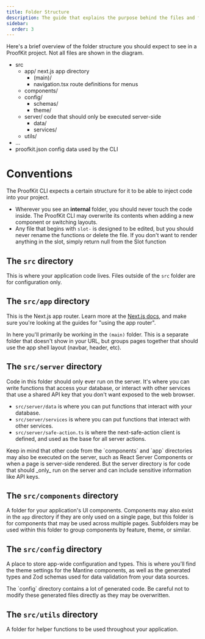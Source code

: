 ```yaml
---
title: Folder Structure
description: The guide that explains the purpose behind the files and folders within a ProofKit project.
sidebar:
  order: 3
---
```



Here's a brief overview of the folder structure you should expect to see in a ProofKit project. Not all files are shown in the diagram.

<FileTree>

- src
  - app/ next.js app directory
    - (main)/
    - navigation.tsx route definitions for menus
  - components/
  - config/
    - schemas/
    - theme/
  - server/ code that should only be executed server-side
    - data/
    - services/
  - utils/
- ...
- proofkit.json config data used by the CLI

</FileTree>

# Conventions

The ProofKit CLI expects a certain structure for it to be able to inject code into your project.

- Wherever you see an **internal** folder, you should never touch the code inside. The ProofKit CLI may overwrite its contents when adding a new component or switching layouts.
- Any file that begins with `slot-` is designed to be edited, but you should never rename the functions or delete the file. If you don't want to render anything in the slot, simply return null from the Slot function

## The `src` directory

This is where your application code lives. Files outside of the `src` folder are for configuration only.

## The `src/app` directory

This is the Next.js app router. Learn more at the [Next.js docs](https://nextjs.org/docs/app/building-your-application/routing), and make sure you're looking at the guides for "using the app router".

In here you'll primarily be working in the `(main)` folder. This is a separate folder that doesn't show in your URL, but groups pages together that should use the app shell layout (navbar, header, etc).

## The `src/server` directory

Code in this folder should only ever run on the server. It's where you can write functions that access your database, or interact with other services that use a shared API key that you don't want exposed to the web browser.

- `src/server/data` is where you can put functions that interact with your database.
- `src/server/services` is where you can put functions that interact with other services.
- `src/server/safe-action.ts` is where the next-safe-action client is defined, and used as the base for all server actions.

<Aside>
  Keep in mind that other code from the `components` and `app` directories may
  also be executed on the server, such as React Server Components or when a page
  is server-side rendered. But the server directory is for code that should
  _only_ run on the server and can include sensitive information like API keys.
</Aside>

## The `src/components` directory

A folder for your application's UI components. Components may also exist in the `app` directory if they are only used on a single page, but this folder is for components that may be used across multiple pages. Subfolders may be used within this folder to group components by feature, theme, or similar.

## The `src/config` directory

A place to store app-wide configuration and types. This is where you'll find the theme settings for the Mantine components, as well as the generated types and Zod schemas used for data validation from your data sources.

<Aside type="caution">
  The `config` directory contains a lot of generated code. Be careful not to
  modify these generated files directly as they may be overwritten.
</Aside>

## The `src/utils` directory

A folder for helper functions to be used throughout your application.
